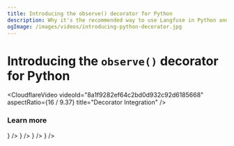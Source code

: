 ```yaml
---
title: Introducing the observe() decorator for Python
description: Why it's the recommended way to use Langfuse in Python and how to use it with other integrations
ogImage: /images/videos/introducing-python-decorator.jpg
---
```


# Introducing the `observe()` decorator for Python

<CloudflareVideo
  videoId="8a1f9282ef64c2bd0d932c92d6185668"
  aspectRatio={16 / 9.37}
  title="Decorator Integration"
/>

### Learn more


<Cards num={2}>
  <Card
    title="Decorator docs"
    href="/docs/sdk/python/decorators"
    icon={<Book />}
  />
  <Card title="Blog post" href="/docs/sdk/python/decorators" icon={<Book />} />
  <Card
    title="Notebook demonstrating all features"
    href="/docs/sdk/python/example"
    icon={<FileCode />}
  />
  <Card
    title="Rap battle example notebook (video)"
    href="/guides/cookbook/example_decorator_openai_langchain"
    icon={<FileCode />}
  />
</Cards>
